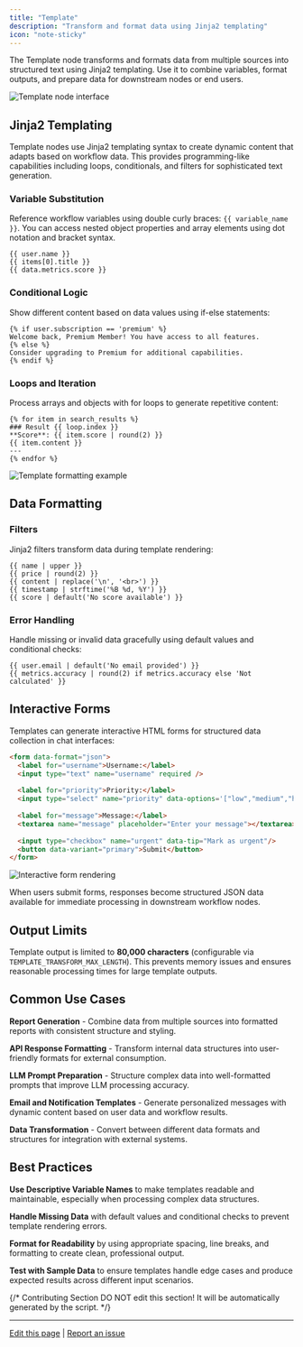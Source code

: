 ```yaml
---
title: "Template"
description: "Transform and format data using Jinja2 templating"
icon: "note-sticky"
---
```


The Template node transforms and formats data from multiple sources into structured text using Jinja2 templating. Use it to combine variables, format outputs, and prepare data for downstream nodes or end users.

<Frame caption="Template node configuration interface">
  <img src="https://assets-docs.dify.ai/2025/04/0838bb5c7e1d1a58ed30fcd9fc48920f.png" alt="Template node interface" />
</Frame>

## Jinja2 Templating

Template nodes use Jinja2 templating syntax to create dynamic content that adapts based on workflow data. This provides programming-like capabilities including loops, conditionals, and filters for sophisticated text generation.

### Variable Substitution

Reference workflow variables using double curly braces: `{{ variable_name }}`. You can access nested object properties and array elements using dot notation and bracket syntax.

```jinja2
{{ user.name }}
{{ items[0].title }}
{{ data.metrics.score }}
```

### Conditional Logic

Show different content based on data values using if-else statements:

```jinja2
{% if user.subscription == 'premium' %}
Welcome back, Premium Member! You have access to all features.
{% else %}
Consider upgrading to Premium for additional capabilities.
{% endif %}
```

### Loops and Iteration

Process arrays and objects with for loops to generate repetitive content:

```jinja2
{% for item in search_results %}
### Result {{ loop.index }}
**Score**: {{ item.score | round(2) }}
{{ item.content }}
---
{% endfor %}
```

<Frame caption="Template processing knowledge retrieval results">
  <img src="https://assets-docs.dify.ai/2025/04/0ae3f13cf725cb2c52c72cc354e592ee.png" alt="Template formatting example" />
</Frame>

## Data Formatting

### Filters

Jinja2 filters transform data during template rendering:

```jinja2
{{ name | upper }}
{{ price | round(2) }}
{{ content | replace('\n', '<br>') }}
{{ timestamp | strftime('%B %d, %Y') }}
{{ score | default('No score available') }}
```

### Error Handling

Handle missing or invalid data gracefully using default values and conditional checks:

```jinja2
{{ user.email | default('No email provided') }}
{{ metrics.accuracy | round(2) if metrics.accuracy else 'Not calculated' }}
```

## Interactive Forms

Templates can generate interactive HTML forms for structured data collection in chat interfaces:

```html
<form data-format="json">
  <label for="username">Username:</label>
  <input type="text" name="username" required />
  
  <label for="priority">Priority:</label>
  <input type="select" name="priority" data-options='["low","medium","high"]'/>
  
  <label for="message">Message:</label>
  <textarea name="message" placeholder="Enter your message"></textarea>
  
  <input type="checkbox" name="urgent" data-tip="Mark as urgent"/>
  <button data-variant="primary">Submit</button>
</form>
```

<Frame caption="Interactive form rendered in chat interface">
  <img src="https://assets-docs.dify.ai/2025/04/9d24e9cfa3cdde00e4eee15bd4bbea76.png" alt="Interactive form rendering" />
</Frame>

When users submit forms, responses become structured JSON data available for immediate processing in downstream workflow nodes.

## Output Limits

Template output is limited to **80,000 characters** (configurable via `TEMPLATE_TRANSFORM_MAX_LENGTH`). This prevents memory issues and ensures reasonable processing times for large template outputs.

## Common Use Cases

**Report Generation** - Combine data from multiple sources into formatted reports with consistent structure and styling.

**API Response Formatting** - Transform internal data structures into user-friendly formats for external consumption.

**LLM Prompt Preparation** - Structure complex data into well-formatted prompts that improve LLM processing accuracy.

**Email and Notification Templates** - Generate personalized messages with dynamic content based on user data and workflow results.

**Data Transformation** - Convert between different data formats and structures for integration with external systems.

## Best Practices

**Use Descriptive Variable Names** to make templates readable and maintainable, especially when processing complex data structures.

**Handle Missing Data** with default values and conditional checks to prevent template rendering errors.

**Format for Readability** by using appropriate spacing, line breaks, and formatting to create clean, professional output.

**Test with Sample Data** to ensure templates handle edge cases and produce expected results across different input scenarios.

{/*
Contributing Section
DO NOT edit this section!
It will be automatically generated by the script.
*/}

---

[Edit this page](https://github.com/langgenius/dify-docs/edit/main/en/documentation/pages/nodes/template.mdx) | [Report an issue](https://github.com/langgenius/dify-docs/issues/new?template=docs.yml)

